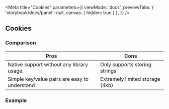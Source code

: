 
<Meta 
  title="Cookies" 
  parameters={{
    viewMode: 'docs',
    previewTabs: { 'storybook/docs/panel': null, canvas: { hidden: true } },
  }}
/>

## Cookies 

### Comparison

| Pros                         | Cons                                   |
|------------------------------|----------------------------------------|
| Native support without any library usage. | Only supports storing strings | 
| Simple key/value pairs are easy to understand  | Extremely limited storage (4kb)  |


### Example

<Story name="Example">
  <Cookies/>
</Story>


